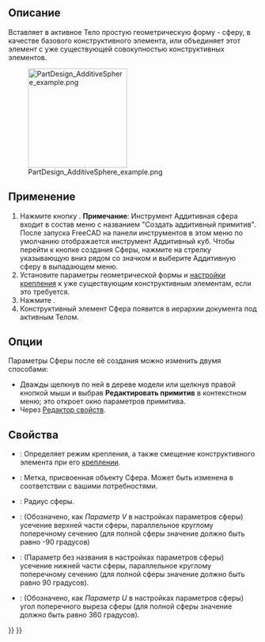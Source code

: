 <languages/>

{{Docnav/ru
|[[PartDesign_AdditiveCylinder/ru|Аддитивный цилиндр]]
|[[PartDesign_AdditiveCone/ru|Аддитивный конус]]
|[[PartDesign_Workbench/ru|Верстак PartDesign]]
|IconL=PartDesign_AdditiveCylinder.svg
|IconR=PartDesign_AdditiveCone.svg
|IconC=Workbench_PartDesign.svg
}}

{{GuiCommand/ru
|Name/ru=Аддитивная сфера
|Name=PartDesign_AdditiveSphere
|MenuLocation=Part Design → Создать аддитивный примитив → Аддитивная Сфера
|Workbenches=[[PartDesign_Workbench/ru|PartDesign]]
|Version=0.17
|SeeAlso=[[PartDesign_CompPrimitiveAdditive/ru|Создать аддитивный примитив]], [[PartDesign_SubtractiveSphere/ru|Субтрактивная сфера]]
}}

==Описание==

Вставляет в активное Тело простую геометрическую форму - сферу, в качестве базового конструктивного элемента, или объединяет этот элемент с уже существующей совокупностью конструктивных элементов.

[[File:PartDesign_AdditiveSphere_example.png|200px]]

==Применение==

# Нажмите кнопку {{Button|[[Image:PartDesign AdditiveSphere.svg|24px]] '''Аддитивная сфера'''}}. '''Примечание''': Инструмент Аддитивная сфера входит в состав меню с названием "Создать аддитивный примитив". После запуска FreeCAD на панели инструментов в этом меню по умолчанию отображается инструмент Аддитивный куб. Чтобы перейти к кнопке создания Сферы, нажмите на стрелку указывающую вниз рядом со значком и выберите Аддитивную сферу в выпадающем меню.
# Установите параметры геометрической формы и [[Part_EditAttachment/ru|настройки крепления]] к уже существующим конструктивным элементам, если это требуется.
# Нажмите {{Button|OK}}.
# Конструктивный элемент Сфера появится в иерархии документа под активным Телом.

==Опции==

Параметры Сферы после её создания можно изменить двумя способами:
* Дважды щелкнув по ней в дереве модели или щелкнув правой кнопкой мыши и выбрав '''Редактировать примитив''' в контекстном меню; это откроет окно параметров примитива.
* Через [[Property_editor/ru|Редактор свойств]].

==Свойства==

* {{PropertyData|Attachment}}: Определяет режим крепления, а также смещение конструктивного элемента при его [[Part_EditAttachment/ru|креплении]].
* {{PropertyData|Label}}: Метка, присвоенная объекту Сфера. Может быть изменена в соответствии с вашими потребностями.
* {{PropertyData|Radius}}: Радиус сферы.
* {{PropertyData|Angle1}}: (Обозначено, как ''Параметр V'' в настройках параметров сферы) усечение верхней части сферы, параллельное круглому поперечному сечению (для полной сферы значение должно быть равно -90 градусов)
* {{PropertyData|Angle2}}: (Параметр без названия в настройках параметров сферы) усечение нижней части сферы, параллельное круглому поперечному сечению (для полной сферы значение должно быть равно 90 градусов).
* {{PropertyData|Angle3}}: (Обозначено, как ''Параметр U'' в настройках параметров сферы) угол поперечного выреза сферы (для полной сферы значение должно быть равно 360 градусов).


{{Docnav/ru
|[[PartDesign_AdditiveCylinder/ru|Аддитивный цилиндр]]
|[[PartDesign_AdditiveCone/ru|Аддитивный конус]]
|[[PartDesign_Workbench/ru|Верстак PartDesign]]
|IconL=PartDesign_AdditiveCylinder.svg
|IconR=PartDesign_AdditiveCone.svg
|IconC=Workbench_PartDesign.svg
}}

{{PartDesign_Tools_navi{{#translation:}}}}
{{Userdocnavi{{#translation:}}}}